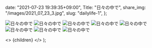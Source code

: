 
  date: "2021-07-23 19:39:35+09:00",
  Title: "日々の中で",
  share_img: "/images/2021_07_23_3.jpg",
  slug: "dailylife-1",
};

![日々の中で](/images/2021_07_10_14.jpg)
![日々の中で](/images/2021_07_10_15.jpg)
![日々の中で](/images/2021_07_23_1.jpg)
![日々の中で](/images/2021_07_23_2.jpg)
![日々の中で](/images/2021_07_23_3.jpg)
![日々の中で](/images/2021_07_23_4.jpg)
![日々の中で](/images/2021_07_23_5.jpg)
![日々の中で](/images/2021_07_23_6.jpg)

  <>
    <Head>
      <title>{meta.Title} | 異郷好実</title>
    </Head>
    <PostLayout meta={meta}>{children}</PostLayout>
  </>
);
